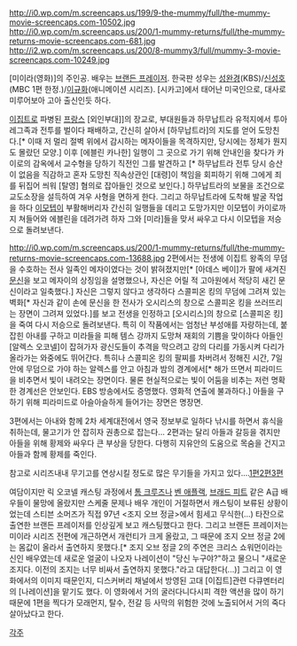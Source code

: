 http://i0.wp.com/m.screencaps.us/199/9-the-mummy/full/the-mummy-movie-screencaps.com-10502.jpg
http://i0.wp.com/m.screencaps.us/200/1-mummy-returns/full/the-mummy-returns-movie-screencaps.com-681.jpg
http://i2.wp.com/m.screencaps.us/200/8-mummy3/full/mummy-3-movie-screencaps.com-10249.jpg

{{{+1 '''Richard "Rick" O’Connell''' }}}
[미이라(영화)]의 주인공. 배우는 [[브랜든 프레이저]]. 한국판 성우는 [[성완경]](KBS)/[[신성호]](MBC 1편 한정.)/[[이규화]](애니메이션 시리즈). [시카고]에서 태어난 미국인으로, 대사로 미루어보아 고아 출신인듯 하다. 

[[이집트]]로 파병된 [[프랑스]] [외인부대]]의 장교로, 부대원들과 하무납트라 유적지에서 투아레그족과 전투를 벌이다 패배하고, 간신히 살아서 [하무납트라]의 지도를 얻어 도망친다.[* 이때 저 멀리 절벽 위에서 감시하는 메자이들을 목격하지만, 당시에는 정체가 뭔지도 몰랐던 모양.] 이후 [에블린 카나한] 일행이 그 곳으로 가기 위해 안내인을 찾다가 카이로의 감옥에서 교수형을 당하기 직전인 그를 발견하고 [* 하무납트라 전투 당시 승산이 없음을 직감하고 혼자 도망친 직속상관인 [대령]이 책임을 회피하기 위해 그에게 죄를 뒤집어 씌워 [탈영] 혐의로 잡아들인 것으로 보인다.] 하무납트라의 보물을 조건으로 교도소장을 설득하여 겨우 사형을 면하게 한다. 그리고 하무납트라에 도착해 발굴 작업을 하다 [[이모텝]]이 부활해버리자 간신히 일행들을 데리고 도망가지만 이모텝이 카이로까지 쳐들어와 에블린을 데려가려 하자 그와 [미라]들을 맞서 싸우고 다시 이모텝을 저승으로 돌려보낸다.

http://i0.wp.com/m.screencaps.us/200/1-mummy-returns/full/the-mummy-returns-movie-screencaps.com-13688.jpg
2편에서는 전생에 이집트 왕족의 무덤을 수호하는 전사 일족인 메자이였다는 것이 밝혀졌지만[* [아데스 베이]가 팔에 새겨진 [http://i0.wp.com/m.screencaps.us/200/1-mummy-returns/full/the-mummy-returns-movie-screencaps.com-4133.jpg 문신]을 보고 메자이의 상징임을 설명했으나, 자신은 어릴 적 고아원에서 적당히 새긴 문신이라고 일축했다.] 자신은 그렇지 않다고 생각하다 스콜피온 킹의 무덤에 그려져 있는 벽화[* 자신과 같이 손에 문신을 한 전사가 오시리스의 창으로 스콜피온 킹을 쓰러뜨리는 장면이 그려져 있었다.]를 보고 전생을 인정하고 [오시리스]의 창으로 [스콜피온 킹]을 죽여 다시 저승으로 돌려보낸다. 특히 이 작품에서는 엄청난 부성애를 자랑하는데, 붙잡힌 아내를 구하고 미라들을 피해 템스 강까지 도망쳐 재회의 기쁨을 맞이하다 아들인 [알렉스 오코넬]이 잡혀가자 광신도들이 추격을 막으려고 강의 다리를 가동시켜 다리가 올라가는 와중에도 뛰어간다. 특히나 스콜피온 킹의 팔찌를 차버려서 정해진 시간, 7일 안에 무덤으로 가야 하는 알렉스를 안고 아침과 밤의 경계에서[* 해가 뜨면서 피라미드을 비추면서 빛이 내려오는 장면이다. 물론 현실적으로는 빛이 어둠을 비추는 저런 명확한 경계선은 안보인다. EBS 방송에서도 증명했다. 영화적 연출에 불과하다.] 아들을 구하기 위해 피라미드로 아슬아슬하게 들어가는 장면은 명장면.

3편에서는 아내와 함께 2차 세계대전에서 영국 정보부로 일하다 낚시를 하면서 휴식을 취하는데, 물고기가 안 잡히자 권총으로 잡는다... 
2편과는 달리 아들과 갈등을 겪지만 아들을 위해 황제와 싸우다 큰 부상을 당한다. 다행히 지유안의 도움으로 목숨을 건지고 아들과 함께 황제를 죽인다.

참고로 시리즈내내 무기고를 연상시킬 정도로 많은 무기들을 가지고 있다....[http://www.imfdb.org/images/a/a9/TM_-_Arsenal.jpg 1편][http://www.imfdb.org/images/6/6b/Arsenal_TMR_1.jpg 2편][http://www.imfdb.org/images/6/6a/Weapon_Box_3.jpg 3편]

여담이지만 릭 오코넬 캐스팅 과정에서 [[톰 크루즈]]나 [[벤 애플랙]], [[브래드 피트]] 같은 A급 배우들이 물망에 올랐지만 스케줄 문제나 배우 개인이 거절하면서 캐스팅이 보류된 상황이었는데 스티븐 소머즈가 직접 97년 <조지 오브 정글>에서 힘세고 무식한(...) 타잔으로 출연한 브랜든 프레이저를 인상깊게 보고 캐스팅했다고 한다. 그리고 브랜든 프레이저는 미이라 시리즈 전편에 개근하면서 개런티가 크게 올랐고, 그 때문에 조지 오브 정글 2에는 몸값이 올라서 출연하지 못했다.[* 조지 오브 정글 2의 주연은 크리스 쇼워먼이라는 신인 배우였는데 새로운 얼굴이 나오자 나레이션이 "당신 누구야?"하고 물으니 "새로운 조지다. 이전의 조지는 너무 비싸서 출연하지 못했다."라고 대답한다(...)] 그리고 이 영화에서의 이미지 때문인지, 디스커버리 채널에서 방영된 고대 [이집트]관련 다큐멘터리의 [나레이션]을 맡기도 했다. 이 영화에서 거의 굴러다니다시피 격한 액션을 많이 하기 때문에 1편을 찍다가 모래먼지, 탈수, 전갈 등 사막의 위험한 것에 노출되어서 거의 죽다 살아났다고 한다.

[[각주]]
